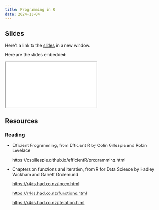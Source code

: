 ```yaml
---
title: Programming in R
date: 2024-11-04
---
```


## Slides

Here's a link to the [slides](/slides/03-programming/index.qmd){target="_blank"} in a new window. 

Here are the slides embedded:

<iframe class="slide-deck ar3x2" src="/slides/03-programming/index.html" title="03-programming slides">
</iframe>

## Resources

### Reading

- Efficient Programming, from Efficient R by Colin Gillespie and Robin Lovelace

  <https://csgillespie.github.io/efficientR/programming.html>

- Chapters on functions and iteration, from R for Data Science by Hadley Wickham and Garrett Grolemund

  <https://r4ds.had.co.nz/index.html>
  
  <https://r4ds.had.co.nz/functions.html>

  <https://r4ds.had.co.nz/iteration.html>


